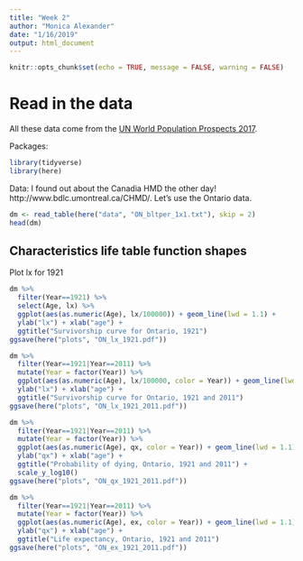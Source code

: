 ```yaml
---
title: "Week 2"
author: "Monica Alexander"
date: "1/16/2019"
output: html_document
---
```


```r
knitr::opts_chunk$set(echo = TRUE, message = FALSE, warning = FALSE)
```

# Read in the data 
All these data come from the [UN World Population Prospects 2017](https://population.un.org/wpp/).

Packages:
```r
library(tidyverse)
library(here)
```

Data: I found out about the Canadia HMD the other day! http://www.bdlc.umontreal.ca/CHMD/. Let's use the Ontario data.

```r
dm <- read_table(here("data", "ON_bltper_1x1.txt"), skip = 2)
head(dm)
```

## Characteristics life table function shapes

Plot lx for 1921

```r
dm %>% 
  filter(Year==1921) %>% 
  select(Age, lx) %>% 
  ggplot(aes(as.numeric(Age), lx/100000)) + geom_line(lwd = 1.1) + 
  ylab("lx") + xlab("age") + 
  ggtitle("Survivorship curve for Ontario, 1921") 
ggsave(here("plots", "ON_lx_1921.pdf"))
```

```r
dm %>% 
  filter(Year==1921|Year==2011) %>% 
  mutate(Year = factor(Year)) %>% 
  ggplot(aes(as.numeric(Age), lx/100000, color = Year)) + geom_line(lwd = 1.1) + 
  ylab("lx") + xlab("age") + 
  ggtitle("Survivorship curve for Ontario, 1921 and 2011") 
ggsave(here("plots", "ON_lx_1921_2011.pdf"))
```


```r
dm %>% 
  filter(Year==1921|Year==2011) %>% 
  mutate(Year = factor(Year)) %>% 
  ggplot(aes(as.numeric(Age), qx, color = Year)) + geom_line(lwd = 1.1) + 
  ylab("qx") + xlab("age") + 
  ggtitle("Probability of dying, Ontario, 1921 and 2011") + 
  scale_y_log10()
ggsave(here("plots", "ON_qx_1921_2011.pdf"))
```

```r
dm %>% 
  filter(Year==1921|Year==2011) %>% 
  mutate(Year = factor(Year)) %>% 
  ggplot(aes(as.numeric(Age), ex, color = Year)) + geom_line(lwd = 1.1) + 
  ylab("qx") + xlab("age") + 
  ggtitle("Life expectancy, Ontario, 1921 and 2011") 
ggsave(here("plots", "ON_ex_1921_2011.pdf"))
```

